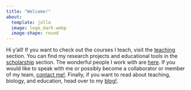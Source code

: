 ```yaml
---
title: "Welcome!"
about:
  template: jolla
  image: logo_dark.webp
  image-shape: round
---
```


  Hi y'all! If you want to check out the courses I teach, visit the [teaching](/teaching.qmd) section. You can find my research projects and educational tools in the [scholarship](/scholarship.qmd) section. The wonderful people I work with are [here](/people.qmd). If you would like to speak with me or possibly become a collaborator or member of my team, [contact me!](/contact.qmd). Finally, if you want to read about teaching, biology, and education, head over to my [blog!](/blog.qmd).

